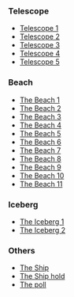{{CPW|Save the Migrator Project|Projeto Salve o Migrator}}

===Telescope===
*[http://archives.clubpenguinwiki.info/swf.cpcheats.info/rooms/2008/rockhopper_crash_full_files/telescopecrash1.swf Telescope 1]
*[http://archives.clubpenguinwiki.info/swf.cpcheats.info/rooms/2008/rockhopper_crash_full_files/telescopecrash2.swf Telescope 2]
*[http://archives.clubpenguinwiki.info/swf.cpcheats.info/rooms/2008/rockhopper_crash_full_files/telescopecrash3.swf Telescope 3]
*[http://archives.clubpenguinwiki.info/swf.cpcheats.info/rooms/2008/rockhopper_crash_full_files/telescopecrash4.swf Telescope 4]
*[http://archives.clubpenguinwiki.info/swf.cpcheats.info/rooms/2008/rockhopper_crash_full_files/telescope0417.swf Telescope 5]

===Beach===
*[http://archives.clubpenguinwiki.info/swf.cpcheats.info/rooms/2008/rockhopper_crash_full_files/beach45afterrockycrash.swf The Beach 1]
*[http://archives.clubpenguinwiki.info/swf.cpcheats.info/rooms/2008/rockhopper_crash_full_files/party/beach45.swf The Beach 2]
*[http://archives.clubpenguinwiki.info/swf.cpcheats.info/rooms/2008/rockhopper_crash_full_files/0403beach45.swf The Beach 3]
*[http://archives.clubpenguinwiki.info/swf.cpcheats.info/rooms/2008/rockhopper_crash_full_files/0223beach45.swf The Beach 4]
*[http://archives.clubpenguinwiki.info/swf.cpcheats.info/rooms/2008/rockhopper_crash_full_files/0229beach45.swf The Beach 5]
*[http://archives.clubpenguinwiki.info/swf.cpcheats.info/rooms/2008/rockhopper_crash_full_files/0307beach45.swf The Beach 6]
*[http://archives.clubpenguinwiki.info/swf.cpcheats.info/rooms/2008/rockhopper_crash_full_files/0320beach45.swf The Beach 7]
*[http://archives.clubpenguinwiki.info/swf.cpcheats.info/rooms/2008/rockhopper_crash_full_files/0327beach45.swf The Beach 8]
*[http://archives.clubpenguinwiki.info/swf.cpcheats.info/rooms/2008/april_fools_08/0328beach46.swf The Beach 9]
*[http://archives.clubpenguinwiki.info/swf.cpcheats.info/rooms/2008/rockhopper_crash_full_files/0410beach45.swf The Beach 10]
*[http://archives.clubpenguinwiki.info/swf.cpcheats.info/rooms/2008/rockhopper_crash_full_files/party_after_rebuild/0425beach50.swf The Beach 11]

===Iceberg===
*[http://archives.clubpenguinwiki.info/swf.cpcheats.info/rooms/2008/rockhopper_crash_full_files/berg401.swf The Iceberg 1]
*[http://archives.clubpenguinwiki.info/swf.cpcheats.info/rooms/2008/rockhopper_crash_full_files/party/berg40.swf The Iceberg 2]

===Others===
*[http://archives.clubpenguinwiki.info/swf.cpcheats.info/rooms/2008/rockhopper_crash_full_files/0403ship42.swf The Ship]
*[http://archives.clubpenguinwiki.info/swf.cpcheats.info/rooms/2008/rockhopper_crash_full_files/0410shiphold44.swf The Ship hold]
*[http://archives.clubpenguinwiki.info/swf.cpcheats.info/rooms/2008/rockhopper_crash_full_files/party/pollsub.swf The poll]

{{Events}}